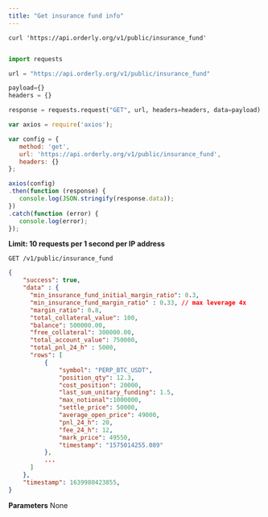 ```yaml
---
title: "Get insurance fund info"
---
```


<RequestExample>

```shell
curl 'https://api.orderly.org/v1/public/insurance_fund'
```
```java
```
```python
import requests

url = "https://api.orderly.org/v1/public/insurance_fund"

payload={}
headers = {}

response = requests.request("GET", url, headers=headers, data=payload)
```
```javascript
var axios = require('axios');

var config = {
   method: 'get',
   url: 'https://api.orderly.org/v1/public/insurance_fund',
   headers: {}
};

axios(config)
.then(function (response) {
   console.log(JSON.stringify(response.data));
})
.catch(function (error) {
   console.log(error);
});

```
</RequestExample>

**Limit: 10 requests per 1 second per IP address**

`GET /v1/public/insurance_fund`


<ResponseExample>
 
```json Response
{
    "success": true,
    "data" : {
      "min_insurance_fund_initial_margin_ratio": 0.3,
      "min_insurance_fund_margin_ratio" : 0.33, // max leverage 4x
      "margin_ratio": 0.8,
      "total_collateral_value": 100,
      "balance": 500000.00,
      "free_collateral": 300000.00,
      "total_account_value": 750000,
      "total_pnl_24_h" : 5000,
      "rows": [
          {
              "symbol": "PERP_BTC_USDT",
              "position_qty": 12.3,
              "cost_position": 20000,
              "last_sum_unitary_funding": 1.5,
              "max_notional":1000000,
              "settle_price": 50000,
              "average_open_price": 49000,
              "pnl_24_h": 20,
              "fee_24_h": 12,
              "mark_price": 49550,
              "timestamp": "1575014255.089"
          },
          ...
      ]
    },
    "timestamp": 1639980423855,  
}
```
</ResponseExample>

**Parameters**
None


